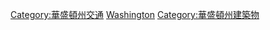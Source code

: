 {{GeoGroupTemplate}}
{{Commons cat|Airports in Washington (state)}}

[[Category:華盛頓州交通|Category:華盛頓州交通]]
[[Category:美國各州機場|Washington]]
[[Category:華盛頓州建築物|Category:華盛頓州建築物]]